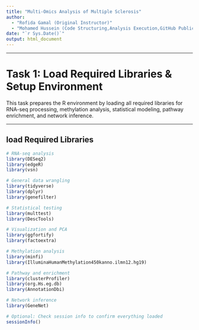 ---
title: "Multi-Omics Analysis of Multiple Sclerosis"
author: 
  - "Rofida Gamal (Original Instructor)"
  - "Mohamed Hussein (Code Structuring,Analysis Execution,GitHub Publication)"
date: "`r Sys.Date()`"
output: html_document
---

---

# Task 1: Load Required Libraries & Setup Environment

This task prepares the R environment by loading all required libraries for RNA-seq processing, methylation analysis, statistical modeling, pathway enrichment, and network inference.

---
## load Required Libraries
```{r, message=FALSE, warning=FALSE}
# RNA-seq analysis
library(DESeq2)
library(edgeR)
library(vsn)

# General data wrangling
library(tidyverse)
library(dplyr)
library(genefilter)

# Statistical testing
library(multtest)
library(DescTools)

# Visualization and PCA
library(ggfortify)
library(factoextra)

# Methylation analysis
library(minfi)
library(IlluminaHumanMethylation450kanno.ilmn12.hg19)

# Pathway and enrichment
library(clusterProfiler)
library(org.Hs.eg.db)
library(AnnotationDbi)

# Network inference
library(GeneNet)

# Optional: Check session info to confirm everything loaded
sessionInfo()
```

